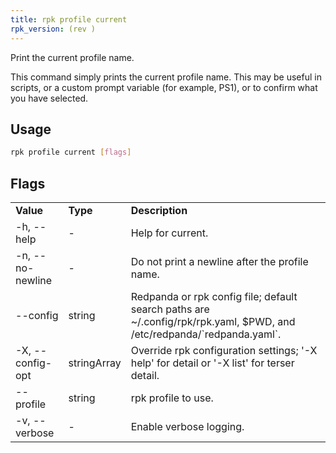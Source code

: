 ```yaml
---
title: rpk profile current
rpk_version: (rev )
---
```


<head>
  <meta name="title" content="rpk profile current| Redpanda Docs" />
  <meta name="description" content="rpk profile current" />
  <link rel="canonical" href="https://docs.redpanda.com/docs/reference/rpk/rpk-profile/rpk-profile-current/" />
</head>

Print the current profile name.

This command simply prints the current profile name. This may be useful in scripts, or a custom prompt variable (for example, PS1), or to confirm what you have selected.

## Usage

```bash
rpk profile current [flags]
```

## Flags

<table>
  <tbody>
    <tr>
      <td>
        <strong>Value</strong>
      </td>
      <td>
        <strong>Type</strong>
      </td>
      <td>
        <strong>Description</strong>
      </td>
    </tr>
    <tr>
      <td>-h, --help</td>
      <td>-</td>
      <td>Help for current.</td>
    </tr>
    <tr>
      <td>-n, --no-newline</td>
      <td>-</td>
      <td>Do not print a newline after the profile name.</td>
    </tr>
    <tr>
      <td>--config</td>
      <td>string</td>
      <td>
        Redpanda or rpk config file; default search paths are
        ~/.config/rpk/rpk.yaml, $PWD, and /etc/redpanda/`redpanda.yaml`.
      </td>
    </tr>
    <tr>
      <td>-X, --config-opt</td>
      <td>stringArray</td>
      <td>
        Override rpk configuration settings; '-X help' for detail or '-X list'
        for terser detail.
      </td>
    </tr>
    <tr>
      <td>--profile</td>
      <td>string</td>
      <td>rpk profile to use.</td>
    </tr>
    <tr>
      <td>-v, --verbose</td>
      <td>-</td>
      <td>Enable verbose logging.</td>
    </tr>
  </tbody>
</table>
